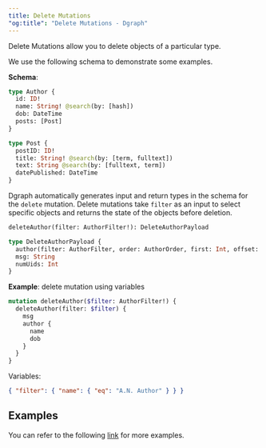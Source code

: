 ```yaml
---
title: Delete Mutations
"og:title": "Delete Mutations - Dgraph"
---
```



<DgraphWIP />

Delete Mutations allow you to delete objects of a particular type.

We use the following schema to demonstrate some examples.

**Schema**:

```graphql
type Author {
  id: ID!
  name: String! @search(by: [hash])
  dob: DateTime
  posts: [Post]
}

type Post {
  postID: ID!
  title: String! @search(by: [term, fulltext])
  text: String @search(by: [fulltext, term])
  datePublished: DateTime
}
```

Dgraph automatically generates input and return types in the schema for the
`delete` mutation. Delete mutations take `filter` as an input to select specific
objects and returns the state of the objects before deletion.

```graphql
deleteAuthor(filter: AuthorFilter!): DeleteAuthorPayload

type DeleteAuthorPayload {
  author(filter: AuthorFilter, order: AuthorOrder, first: Int, offset: Int): [Author]
  msg: String
  numUids: Int
}
```

**Example**: delete mutation using variables

```graphql
mutation deleteAuthor($filter: AuthorFilter!) {
  deleteAuthor(filter: $filter) {
    msg
    author {
      name
      dob
    }
  }
}
```

Variables:

```json
{ "filter": { "name": { "eq": "A.N. Author" } } }
```

## Examples

You can refer to the following
[link]({variables.repos.dgraph}/blob/main/graphql/resolve/delete_mutation_test.yaml)
for more examples.

